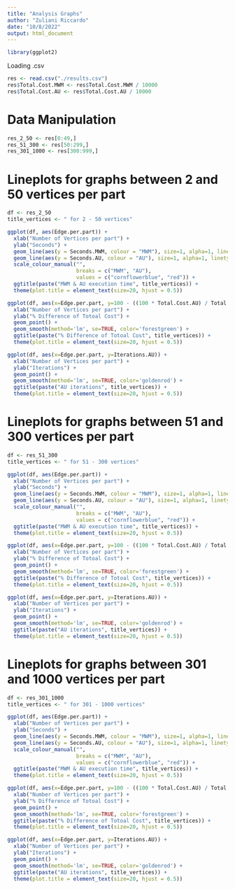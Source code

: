 ```yaml
---
title: "Analysis Graphs"
author: "Zuliani Riccardo"
date: "10/8/2022"
output: html_document
---
```



```r
library(ggplot2)
```


Loading .csv
```r
res <- read.csv("./results.csv")
res$Total.Cost.MWM <- res$Total.Cost.MWM / 10000
res$Total.Cost.AU <- res$Total.Cost.AU / 10000
```


# Data Manipulation
```r
res_2_50 <- res[0:49,]
res_51_300 <- res[50:299,]
res_301_1000 <- res[300:999,]
```


# Lineplots for graphs between 2 and 50 vertices per part
```r
df <- res_2_50
title_vertices <- " for 2 - 50 vertices"
```

```r
ggplot(df, aes(Edge.per.part)) +
  xlab("Number of Vertices per part") +
  ylab("Seconds") +
  geom_line(aes(y = Seconds.MWM, colour = "MWM"), size=1, alpha=1, linetype=1) + 
  geom_line(aes(y = Seconds.AU, colour = "AU"), size=1, alpha=1, linetype=1) +
  scale_colour_manual("", 
                      breaks = c("MWM", "AU"),
                      values = c("cornflowerblue", "red")) +
  ggtitle(paste("MWM & AU execution time", title_vertices)) +
  theme(plot.title = element_text(size=20, hjust = 0.5))
```

```r
ggplot(df, aes(x=Edge.per.part, y=100 - ((100 * Total.Cost.AU) / Total.Cost.MWM))) +
  xlab("Number of Vertices per part") +
  ylab("% Difference of Totoal Cost") +
  geom_point() +
  geom_smooth(method='lm', se=TRUE, color='forestgreen') +
  ggtitle(paste("% Difference of Totoal Cost", title_vertices)) +
  theme(plot.title = element_text(size=20, hjust = 0.5))
```

```r
ggplot(df, aes(x=Edge.per.part, y=Iterations.AU)) +
  xlab("Number of Vertices per part") +
  ylab("Iterations") +
  geom_point() +
  geom_smooth(method='lm', se=TRUE, color='goldenrod') +
  ggtitle(paste("AU iterations", title_vertices)) +
  theme(plot.title = element_text(size=20, hjust = 0.5))
```


# Lineplots for graphs between 51 and 300 vertices per part
```r
df <- res_51_300
title_vertices <- " for 51 - 300 vertices"
```

```r
ggplot(df, aes(Edge.per.part)) +
  xlab("Number of Vertices per part") +
  ylab("Seconds") +
  geom_line(aes(y = Seconds.MWM, colour = "MWM"), size=1, alpha=1, linetype=1) + 
  geom_line(aes(y = Seconds.AU, colour = "AU"), size=1, alpha=1, linetype=1) +
  scale_colour_manual("", 
                      breaks = c("MWM", "AU"),
                      values = c("cornflowerblue", "red")) +
  ggtitle(paste("MWM & AU execution time", title_vertices)) +
  theme(plot.title = element_text(size=20, hjust = 0.5))
```

```r
ggplot(df, aes(x=Edge.per.part, y=100 - ((100 * Total.Cost.AU) / Total.Cost.MWM))) +
  xlab("Number of Vertices per part") +
  ylab("% Difference of Totoal Cost") +
  geom_point() +
  geom_smooth(method='lm', se=TRUE, color='forestgreen') +
  ggtitle(paste("% Difference of Totoal Cost", title_vertices)) +
  theme(plot.title = element_text(size=20, hjust = 0.5))
```

```r
ggplot(df, aes(x=Edge.per.part, y=Iterations.AU)) +
  xlab("Number of Vertices per part") +
  ylab("Iterations") +
  geom_point() +
  geom_smooth(method='lm', se=TRUE, color='goldenrod') +
  ggtitle(paste("AU iterations", title_vertices)) +
  theme(plot.title = element_text(size=20, hjust = 0.5))
```

# Lineplots for graphs between 301 and 1000 vertices per part
```r
df <- res_301_1000
title_vertices <- " for 301 - 1000 vertices"
```

```r
ggplot(df, aes(Edge.per.part)) +
  xlab("Number of Vertices per part") +
  ylab("Seconds") +
  geom_line(aes(y = Seconds.MWM, colour = "MWM"), size=1, alpha=1, linetype=1) + 
  geom_line(aes(y = Seconds.AU, colour = "AU"), size=1, alpha=1, linetype=1) +
  scale_colour_manual("", 
                      breaks = c("MWM", "AU"),
                      values = c("cornflowerblue", "red")) +
  ggtitle(paste("MWM & AU execution time", title_vertices)) +
  theme(plot.title = element_text(size=20, hjust = 0.5))
```

```r
ggplot(df, aes(x=Edge.per.part, y=100 - ((100 * Total.Cost.AU) / Total.Cost.MWM))) +
  xlab("Number of Vertices per part") +
  ylab("% Difference of Totoal Cost") +
  geom_point() +
  geom_smooth(method='lm', se=TRUE, color='forestgreen') +
  ggtitle(paste("% Difference of Totoal Cost", title_vertices)) +
  theme(plot.title = element_text(size=20, hjust = 0.5))
```

```r
ggplot(df, aes(x=Edge.per.part, y=Iterations.AU)) +
  xlab("Number of Vertices per part") +
  ylab("Iterations") +
  geom_point() +
  geom_smooth(method='lm', se=TRUE, color='goldenrod') +
  ggtitle(paste("AU iterations", title_vertices)) +
  theme(plot.title = element_text(size=20, hjust = 0.5))
```


